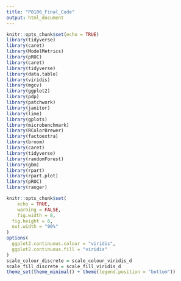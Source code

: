 ```yaml
---
title: "P8106_Final_Code"
output: html_document
---
```


```r
knitr::opts_chunk$set(echo = TRUE)
library(tidyverse)
library(caret)
library(ModelMetrics)
library(pROC)
library(caret)
library(tidyverse)
library(data.table)
library(viridis)
library(mgcv)
library(ggplot2)
library(pdp)
library(patchwork)
library(janitor)
library(lime)
library(gplots)
library(microbenchmark)
library(RColorBrewer)
library(factoextra)
library(broom)
library(caret)
library(tidyverse)
library(randomForest)
library(gbm)
library(rpart)
library(rpart.plot)
library(pROC)
library(ranger)

knitr::opts_chunk$set(
	echo = TRUE,
	warning = FALSE,
	fig.width = 8, 
  fig.height = 6,
  out.width = "90%"
)
options(
  ggplot2.continuous.colour = "viridis",
  ggplot2.continuous.fill = "viridis"
)
scale_colour_discrete = scale_colour_viridis_d
scale_fill_discrete = scale_fill_viridis_d
theme_set(theme_minimal() + theme(legend.position = "bottom"))
```


